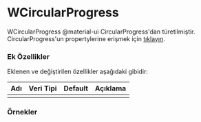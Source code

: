 
# WCircularProgress

WCircularProgress @material-ui CircularProgress'dan türetilmiştir.
CircularProgress'un propertylerine erişmek için [tıklayın](https://material-ui.com/api/circular-progress/).

### Ek Özellikler

Eklenen ve değiştirilen özellikler aşağıdaki gibidir:

| Adı                 | Veri Tipi                                                     | Default | Açıklama                                        |
|:--------------------|:--------------------------------------------------------------|:--------|:------------------------------------------------|
|                     |                                                               |         |                                                 |


### Örnekler

<WPlayground header="Temel Kullanım">
<WCircularProgress style={{margin: 10}}/>
<WCircularProgress style={{margin: 10}} size={50}/>
<WCircularProgress style={{margin: 10}} color="secondary"/>
<WCircularProgress style={{margin: 10}} thickness={10}/>
</WPlayground><br/>

<WPlayground header="Determined">
<WCircularProgress style={{margin: 10}} variant="determinate" value={25}/>
<WCircularProgress style={{margin: 10}} variant="determinate" value={50}/>
<WCircularProgress style={{margin: 10}} variant="determinate" value={75}/>
<WCircularProgress style={{margin: 10}} variant="determinate" value={100}/>
</WPlayground><br/>

